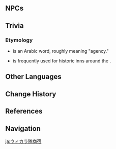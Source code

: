 {{Location Infobox
|image        = <gallery>
Wikala Funduq.png|In-game
Point of Interest Wikala Funduq Map Location.png|Map
</gallery>
|type         = Point of Interest
|region       = Sumeru
|subregion    = Dharma Forest
|area         = Ardravi Valley
|subarea      = Port Ormos
}}
{{Location Intro|description=<p>Wikala Funduq is located towards the southeastern side of the port. It is the port's trade hub and the center of Sumeru's commerce.<ref>{{Ref/NPC|Balfour}}</ref> It is under the control of the [[Sumeru Akademiya]].<ref>{{Ref/Quest|Ever So Close}}</ref></p>}}

==NPCs==
{{column|2|
* [[Afanasi]] &mdash; Merchant
* [[Desai]] &mdash; Eremite Mercenary
* [[Dilawar]] &mdash; Trade Supervisor
* [[Gauhar]] &mdash; Trade Supervisor
* [[Tavernier]] &mdash; Merchant
* [[Vanita]] &mdash; Eremite Mercenary
}}
<!--
==Gallery==
<gallery>
</gallery>
-->

==Trivia==
===Etymology===
* {{Lang|{{w|Caravanserai|''Wikala''}}|ar=وكالة}} is an Arabic word, roughly meaning "agency."
* {{Lang|{{w|Caravanserai|''Funduq''}}|ar=فندق}} is frequently used for historic inns around the {{W|Maghreb}}.

==Other Languages==
{{Other Languages
|en      = Wikala Funduq
|en_tl   = Wikala Inn
|zhs     = 维卡拉商栈
|zhs_rm  = Wéikǎlā Shāngzhàn
|zht     = 維卡拉商棧
|zht_rm  = Wéikǎlā Shāngzhàn
|zh_tl   = Wikala Trading Post
|ja      = ウィカラ隊商宿
|ja_rm   = Wikara Taishouyado
|ja_tl   = Wikala Caravanserai
|ko      = 위칼라 상인 여관
|ko_tl   = Wikala Merchants Inn
|es      = Posada Wikala
|es_tl   = Wikala Inn
|fr      = Wikala Funduq
|ru      = Викала «Фундук»
|th      = Wikala Funduq
|vi      = Nhà Trọ Wikala
|vi_tl   = Wikala Inn
|de      = Wikala-Karawanserei
|de_tl   = Wikala Caravanserai
|id      = Wikala Funduq
|pt      = Wikala Funduq
|tr      = Wikala Hanı
|tr_tl   = 
|it      = Wikala Funduq
}}

==Change History==
{{Change History|3.0}}

==References==
{{Reflist}}

==Navigation==
{{PoI Navbox|Sumeru}}

[[ja:ウィカラ隊商宿]]